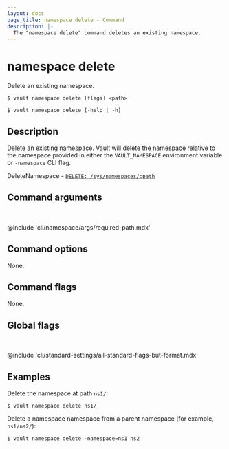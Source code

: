 ```yaml
---
layout: docs
page_title: namespace delete - Command
description: |-
  The "namespace delete" command deletes an existing namespace.
---
```


# namespace delete

Delete an existing namespace.

<CodeBlockConfig hideClipboard>

```shell-session
$ vault namespace delete [flags] <path>

$ vault namespace delete [-help | -h]
```

</CodeBlockConfig>

## Description

Delete an existing namespace. Vault will delete the namespace relative to the
namespace provided in either the `VAULT_NAMESPACE` environment variable or
`-namespace` CLI flag.

<Tip title="Related API endpoints">

DeleteNamespace - [`DELETE: /sys/namespaces/:path`](/vault/api-docs/system/namespaces#delete-namespace)

</Tip>

## Command arguments

<br />

@include 'cli/namespace/args/required-path.mdx'

## Command options

None.

## Command flags

None.

## Global flags

<br />

@include 'cli/standard-settings/all-standard-flags-but-format.mdx'

## Examples

Delete the namespace at path `ns1/`:

```shell-session
$ vault namespace delete ns1/
```

Delete a namespace namespace from a parent namespace (for example, `ns1/ns2/`):

```shell-session
$ vault namespace delete -namespace=ns1 ns2
```
